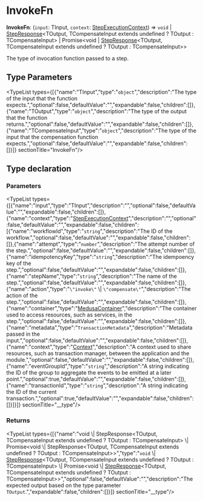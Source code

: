 
# InvokeFn

 **InvokeFn**: (`input`: TInput, `context`: [StepExecutionContext](../../interfaces/workflows.StepExecutionContext/page.mdx)) => `void` \| [StepResponse](../../classes/workflows.StepResponse/page.mdx)&#60;TOutput, TCompensateInput extends undefined ? TOutput : TCompensateInput&#62; \| Promise&#60;void \| [StepResponse](../../classes/workflows.StepResponse/page.mdx)&#60;TOutput, TCompensateInput extends undefined ? TOutput : TCompensateInput&#62;&#62;

The type of invocation function passed to a step.

## Type Parameters

<TypeList types={[{"name":"TInput","type":"`object`","description":"The type of the input that the function expects.","optional":false,"defaultValue":"","expandable":false,"children":[]},{"name":"TOutput","type":"`object`","description":"The type of the output that the function returns.","optional":false,"defaultValue":"","expandable":false,"children":[]},{"name":"TCompensateInput","type":"`object`","description":"The type of the input that the compensation function expects.","optional":false,"defaultValue":"","expandable":false,"children":[]}]}  sectionTitle="InvokeFn"/>

## Type declaration

### Parameters

<TypeList types={[{"name":"input","type":"TInput","description":"","optional":false,"defaultValue":"","expandable":false,"children":[]},{"name":"context","type":"[StepExecutionContext](../../interfaces/workflows.StepExecutionContext/page.mdx)","description":"","optional":false,"defaultValue":"","expandable":false,"children":[{"name":"workflowId","type":"`string`","description":"The ID of the workflow.","optional":false,"defaultValue":"","expandable":false,"children":[]},{"name":"attempt","type":"`number`","description":"The attempt number of the step.","optional":false,"defaultValue":"","expandable":false,"children":[]},{"name":"idempotencyKey","type":"`string`","description":"The idempoency key of the step.","optional":false,"defaultValue":"","expandable":false,"children":[]},{"name":"stepName","type":"`string`","description":"The name of the step.","optional":false,"defaultValue":"","expandable":false,"children":[]},{"name":"action","type":"`\"invoke\"` \\| `\"compensate\"`","description":"The action of the step.","optional":false,"defaultValue":"","expandable":false,"children":[]},{"name":"container","type":"[MedusaContainer](../../../medusa/types/medusa.MedusaContainer/page.mdx)","description":"The container used to access resources, such as services, in the step.","optional":false,"defaultValue":"","expandable":false,"children":[]},{"name":"metadata","type":"`TransactionMetadata`","description":"Metadata passed in the input.","optional":false,"defaultValue":"","expandable":false,"children":[]},{"name":"context","type":"[Context](../../../types/interfaces/types.Context/page.mdx)","description":"A context used to share resources, such as transaction manager, between the application and the module.","optional":false,"defaultValue":"","expandable":false,"children":[]},{"name":"eventGroupId","type":"`string`","description":"A string indicating the ID of the group to aggregate the events to be emitted at a later point.","optional":true,"defaultValue":"","expandable":false,"children":[]},{"name":"transactionId","type":"`string`","description":"A string indicating the ID of the current transaction.","optional":true,"defaultValue":"","expandable":false,"children":[]}]}]}  sectionTitle="__type"/>

### Returns

<TypeList types={[{"name":"void \\| StepResponse&#60;TOutput, TCompensateInput extends undefined ? TOutput : TCompensateInput&#62; \\| Promise&#60;void \\| StepResponse&#60;TOutput, TCompensateInput extends undefined ? TOutput : TCompensateInput&#62;&#62;","type":"`void` \\| [StepResponse](../../classes/workflows.StepResponse/page.mdx)&#60;TOutput, TCompensateInput extends undefined ? TOutput : TCompensateInput&#62; \\| Promise&#60;void \\| [StepResponse](../../classes/workflows.StepResponse/page.mdx)&#60;TOutput, TCompensateInput extends undefined ? TOutput : TCompensateInput&#62;&#62;","optional":false,"defaultValue":"","description":"The expected output based on the type parameter `TOutput`.","expandable":false,"children":[]}]}  sectionTitle="__type"/>
